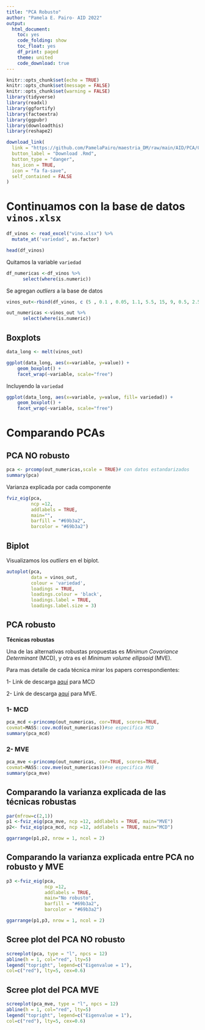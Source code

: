 ---
title: "PCA Robusto"
author: "Pamela E. Pairo- AID 2022"
output:
  html_document:
    toc: yes
    code_folding: show
    toc_float: yes
    df_print: paged
    theme: united
    code_download: true
---

```{r setup, include=FALSE}
knitr::opts_chunk$set(echo = TRUE)
knitr::opts_chunk$set(message = FALSE)
knitr::opts_chunk$set(warning = FALSE)
library(tidyverse)
library(readxl)
library(ggfortify)
library(factoextra)
library(ggpubr)
library(downloadthis)
library(reshape2)
```

```{r, echo = FALSE}

download_link(
  link = "https://github.com/PamelaPairo/maestria_DM/raw/main/AID/PCA/03_pca_robusto.Rmd",
  button_label = "Download .Rmd",
  button_type = "danger",
  has_icon = TRUE,
  icon = "fa fa-save",
  self_contained = FALSE
)
```

# Continuamos con la base de datos `vinos.xlsx`

```{r}
df_vinos <- read_excel("vino.xlsx") %>% 
  mutate_at('variedad', as.factor)

head(df_vinos)
```

Quitamos la variable `variedad`

```{r}
df_numericas <-df_vinos %>% 
      select(where(is.numeric))
```

Se agregan *outliers* a la base de datos

```{r}
vinos_out<-rbind(df_vinos, c (5 , 0.1 , 0.05, 1.1, 5.5, 15, 9, 0.5, 2.5, 0.4, 8.7, 5, 2) , c (5.5 , 0.3 , 0.03, 1.2, 5.9, 16, 8, 0.4, 2.2, 0.45, 8.1, 4, 2) , c ( 8.6 , 0.55, 0.6, 0.6, 20, 140, 240, 0.95, 2.7, 0.27, 13, 8, 1))
```

```{r}
out_numericas <-vinos_out %>% 
      select(where(is.numeric))
```

## Boxplots

```{r}
data_long <- melt(vinos_out)

ggplot(data_long, aes(x=variable, y=value)) + 
    geom_boxplot() +
    facet_wrap(~variable, scale="free")
```

Incluyendo la `variedad`

```{r}

ggplot(data_long, aes(x=variable, y=value, fill= variedad)) + 
    geom_boxplot() +
    facet_wrap(~variable, scale="free")
```

# Comparando PCAs

## PCA **NO** robusto

```{r}
pca <- prcomp(out_numericas,scale = TRUE)# con datos estandarizados
summary(pca)
```

Varianza explicada por cada componente

```{r}
fviz_eig(pca, 
         ncp =12, 
         addlabels = TRUE, 
         main="",
         barfill = "#69b3a2",
         barcolor = "#69b3a2")
```

## Biplot

Visualizamos los *outliers* en el biplot.

```{r}
autoplot(pca, 
         data = vinos_out, 
         colour = 'variedad',
         loadings = TRUE, 
         loadings.colour = 'black',
         loadings.label = TRUE, 
         loadings.label.size = 3)
```

## PCA robusto

**Técnicas robustas**

Una de las alternativas robustas propuestas es *Minimun Covariance Determinant* (MCD), y otra es el *Minimum volume ellipsoid* (MVE).

Para mas detalle de cada técnica mirar los papers correspondientes:

1- Link de descarga [aqui](https://www.researchgate.net/publication/354058635_Robust_Principal_Component_Analysis_Using_Minimum_Covariance_Determinant_Estimator) para MCD

2- Link de descarga [aquí](https://www.researchgate.net/publication/229803108_Minimum_Volume_Ellipsoid/link/59e1d3560f7e9b97fbe72fa9/download) para MVE.

### 1- MCD

```{r}
pca_mcd <-princomp(out_numericas, cor=TRUE, scores=TRUE,
covmat=MASS::cov.mcd(out_numericas))#se especifica MCD
summary(pca_mcd)
```

### 2- MVE

```{r}
pca_mve <-princomp(out_numericas, cor=TRUE, scores=TRUE,
covmat=MASS::cov.mve(out_numericas))#se especifica MVE
summary(pca_mve)
```

## Comparando la varianza explicada de las técnicas robustas

```{r}
par(mfrow=c(2,1))
p1 <-fviz_eig(pca_mve, ncp =12, addlabels = TRUE, main="MVE")
p2<- fviz_eig(pca_mcd, ncp =12, addlabels = TRUE, main="MCD")

ggarrange(p1,p2, nrow = 1, ncol = 2)
```

## Comparando la varianza explicada entre PCA no robusto y MVE

```{r}
p3 <-fviz_eig(pca, 
              ncp =12, 
              addlabels = TRUE, 
              main="No robusto",
              barfill = "#69b3a2",
              barcolor = "#69b3a2")

ggarrange(p1,p3, nrow = 1, ncol = 2)
```

## Scree plot del PCA NO robusto

```{r}
screeplot(pca, type = "l", npcs = 12)
abline(h = 1, col="red", lty=5)
legend("topright", legend=c("Eigenvalue = 1"),
col=c("red"), lty=5, cex=0.6)
```

## Scree plot del PCA MVE

```{r}
screeplot(pca_mve, type = "l", npcs = 12)
abline(h = 1, col="red", lty=5)
legend("topright", legend=c("Eigenvalue = 1"),
col=c("red"), lty=5, cex=0.6)

```
